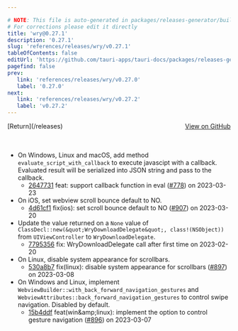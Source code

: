 ```yaml
---

# NOTE: This file is auto-generated in packages/releases-generator/build.ts
# For corrections please edit it directly
title: 'wry@0.27.1'
description: '0.27.1'
slug: 'references/releases/wry/v0.27.1'
tableOfContents: false
editUrl: 'https://github.com/tauri-apps/tauri-docs/packages/releases-generator/build.ts'
pagefind: false
prev:
   link: 'references/releases/wry/v0.27.0'
   label: '0.27.0'
next:
   link: 'references/releases/wry/v0.27.2'
   label: 'v0.27.2'
---
```


			

<ReleaseSidebar slug="references/releases/wry"  packageName="wry" />

<div style="margin-bottom:3rem; display: flex; justify-content: space-between; align-items: center"><span>[Return](/releases)</span><span><a href="https://github.com/tauri-apps/wry/releases/tag/wry-v0.27.1">View on GitHub</a></span></div>

- On Windows, Linux and macOS, add method `evaluate_script_with_callback` to execute javascipt with a callback.
  Evaluated result will be serialized into JSON string and pass to the callback.
  - [2647731](https://github.com/tauri-apps/wry/commit/2647731c1f084565895a5306fa6465ee6cd271c2) feat: support callback function in eval ([#778](https://github.com/tauri-apps/wry/pull/778)) on 2023-03-23
- On iOS, set webview scroll bounce default to NO.
  - [4d61cf1](https://github.com/tauri-apps/wry/commit/4d61cf122dc0e5b2cef818e0fd491dbd0fd47621) fix(ios): set scroll bounce default to NO ([#907](https://github.com/tauri-apps/wry/pull/907)) on 2023-03-20
- Update the value returned on a `None` value of `ClassDecl::new(&quot;WryDownloadDelegate&quot;, class!(NSObject))`
  from `UIViewController` to `WryDownloadDelegate`.
  - [7795356](https://github.com/tauri-apps/wry/commit/7795356a45b1bd015fad0e9973fc5af58c8c339b) fix: WryDownloadDelegate call after first time on 2023-02-20
- On Linux, disable system appearance for scrollbars.
  - [530a8b7](https://github.com/tauri-apps/wry/commit/530a8b73766dc54736ae6de9528683b27430eaa6) fix(linux): disable system appearance for scrollbars ([#897](https://github.com/tauri-apps/wry/pull/897)) on 2023-03-08
- On Windows and Linux, implement `WebviewBuilder::with_back_forward_navigation_gestures` and `WebviewAttributes::back_forward_navigation_gestures` to control swipe navigation. Disabled by default.
  - [15b4ddf](https://github.com/tauri-apps/wry/commit/15b4ddf7698cf04b90ffcc3164ccb7b62daf6ed0) feat(win\&amp;linux): implement the option to control gesture navigation ([#896](https://github.com/tauri-apps/wry/pull/896)) on 2023-03-07

